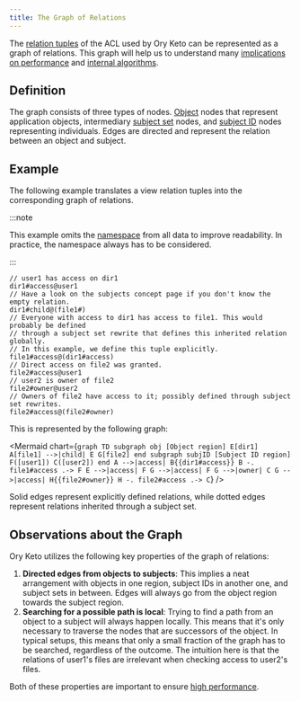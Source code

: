 ```yaml
---
title: The Graph of Relations
---
```



The [relation tuples](./relation-tuples.mdx) of the ACL used by Ory Keto can be
represented as a graph of relations. This graph will help us to understand many
[implications on performance](../performance.mdx) and
[internal algorithms](./internal-algorithms.mdx).

## Definition

The graph consists of three types of nodes. [Object](./objects.mdx) nodes that
represent application objects, intermediary
[subject set](./subjects.mdx#subject-sets) nodes, and
[subject ID](./subjects.mdx#subject-ids) nodes representing individuals. Edges
are directed and represent the relation between an object and subject.

## Example

The following example translates a view relation tuples into the corresponding
graph of relations.

:::note

This example omits the [namespace](./namespaces.mdx) from all data to improve
readability. In practice, the namespace always has to be considered.

:::

```keto-relation-tuples
// user1 has access on dir1
dir1#access@user1
// Have a look on the subjects concept page if you don't know the empty relation.
dir1#child@(file1#)
// Everyone with access to dir1 has access to file1. This would probably be defined
// through a subject set rewrite that defines this inherited relation globally.
// In this example, we define this tuple explicitly.
file1#access@(dir1#access)
// Direct access on file2 was granted.
file2#access@user1
// user2 is owner of file2
file2#owner@user2
// Owners of file2 have access to it; possibly defined through subject set rewrites.
file2#access@(file2#owner)
```

This is represented by the following graph:

<Mermaid
  chart={`
graph TD
    subgraph obj [Object region]
    E[dir1]
    A[file1] -->|child| E
    G[file2]
    end
    subgraph subjID [Subject ID region]
    F([user1])
    C([user2])
    end
    A -->|access| B{{dir1#access}}
    B -. file1#access .-> F
    E -->|access| F
    G -->|access| F
    G -->|owner| C
    G -->|access| H{{file2#owner}}
    H -. file2#access .-> C
`}
/>

Solid edges represent explicitly defined relations, while dotted edges represent
relations inherited through a subject set.

## Observations about the Graph

Ory Keto utilizes the following key properties of the graph of relations:

1. **Directed edges from objects to subjects**: This implies a neat arrangement
   with objects in one region, subject IDs in another one, and subject sets in
   between. Edges will always go from the object region towards the subject
   region.
2. **Searching for a possible path is local**: Trying to find a path from an
   object to a subject will always happen locally. This means that it's only
   necessary to traverse the nodes that are successors of the object. In typical
   setups, this means that only a small fraction of the graph has to be
   searched, regardless of the outcome. The intuition here is that the relations
   of user1's files are irrelevant when checking access to user2's files.

Both of these properties are important to ensure
[high performance](../performance.mdx).
